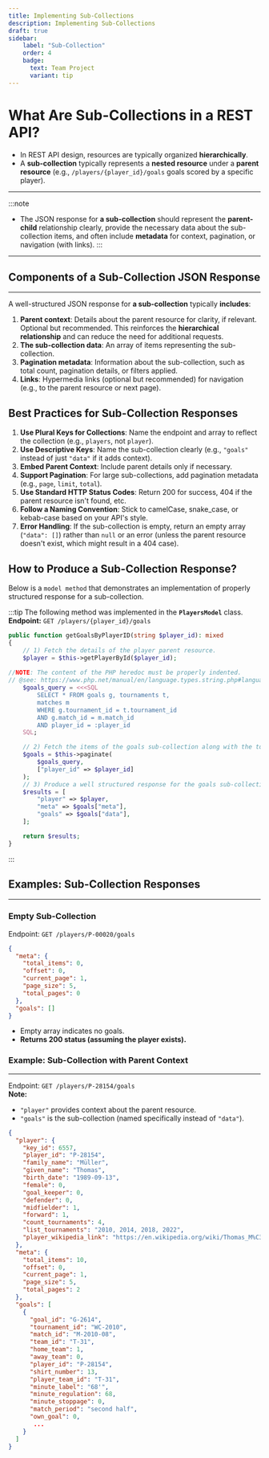```yaml
---
title: Implementing Sub-Collections
description: Implementing Sub-Collections
draft: true
sidebar:
    label: "Sub-Collection"
    order: 4
    badge:
      text: Team Project
      variant: tip
---
```


# What Are Sub-Collections in a REST API?
- In REST API design, resources are typically organized **hierarchically**.
- A **sub-collection** typically represents a **nested resource** under a **parent resource** (e.g., `/players/{player_id}/goals` goals scored by a specific player).  

---
:::note
- The JSON response for **a sub-collection** should represent the **parent-child** relationship clearly, provide the necessary data about the sub-collection items, and often include **metadata** for context, pagination, or navigation (with links).
:::
---


## Components of a Sub-Collection JSON Response
---
A well-structured JSON response for **a sub-collection** typically **includes**:
1. **Parent context**: Details about the parent resource for clarity, if relevant. Optional but recommended. This reinforces the **hierarchical relationship** and can reduce the need for additional requests.
2. **The sub-collection data**: An array of items representing the sub-collection.
3. **Pagination metadata**: Information about the sub-collection, such as total count, pagination details, or filters applied.
4. **Links**: Hypermedia links (optional but recommended) for navigation (e.g., to the parent resource or next page).



## Best Practices for Sub-Collection Responses
1. **Use Plural Keys for Collections**: Name the endpoint and array to reflect the collection (e.g., `players`, not `player`).
2. **Use Descriptive Keys**: Name the sub-collection clearly (e.g., `"goals"` instead of just `"data"` if it adds context).
3. **Embed Parent Context**: Include parent details only if necessary.
4. **Support Pagination**: For large sub-collections, add pagination metadata (e.g., `page`, `limit`, `total`).
5. **Use Standard HTTP Status Codes**: Return 200 for success, 404 if the parent resource isn't found, etc.
6. **Follow a Naming Convention**: Stick to camelCase, snake_case, or kebab-case based on your API's style.
7. **Error Handling**: If the sub-collection is empty, return an empty array (`"data": []`) rather than `null` or an error (unless the parent resource doesn't exist, which might result in a 404 case).

## How to Produce a Sub-Collection Response?
Below is a `model method` that demonstrates an implementation of properly structured response for a sub-collection. 

:::tip
The following method was implemented in the **`PlayersModel`** class.  
**Endpoint:** `GET /players/{player_id}/goals`

```php title="Example: Producing a structure response for a sub-collection with parent resource context"
public function getGoalsByPlayerID(string $player_id): mixed
{
    // 1) Fetch the details of the player parent resource.
    $player = $this->getPlayerById($player_id);
  
//NOTE: The content of the PHP heredoc must be properly indented.
// @see: https://www.php.net/manual/en/language.types.string.php#language.types.string.syntax.heredoc
    $goals_query = <<<SQL
        SELECT * FROM goals g, tournaments t,
        matches m
        WHERE g.tournament_id = t.tournament_id
        AND g.match_id = m.match_id
        AND player_id = :player_id
    SQL;

    // 2) Fetch the items of the goals sub-collection along with the tournament and match info.
    $goals = $this->paginate(
        $goals_query,
        ["player_id" => $player_id]
    );
    // 3) Produce a well structured response for the goals sub-collection.
    $results = [
        "player" => $player,
        "meta" => $goals["meta"],
        "goals" => $goals["data"],
    ];

    return $results;
}
```
:::

## Examples: Sub-Collection Responses
---
### Empty Sub-Collection
Endpoint: `GET /players/P-00020/goals`

```json title="Example: Structure of an empty sub-collection response with parent resource context"
{  
  "meta": {
    "total_items": 0,
    "offset": 0,
    "current_page": 1,
    "page_size": 5,
    "total_pages": 0
  },
  "goals": []
}
```
- Empty array indicates no goals.
- **Returns 200 status (assuming the player exists).**

### Example: Sub-Collection with Parent Context
---
Endpoint: `GET /players/P-28154/goals`  
**Note:**
- `"player"` provides context about the parent resource.
- `"goals"` is the sub-collection (named specifically instead of `"data"`).

```json title="Example: Structure of a sub-collection response with parent resource context"
{  
  "player": {
    "key_id": 6557,
    "player_id": "P-28154",
    "family_name": "Müller",
    "given_name": "Thomas",
    "birth_date": "1989-09-13",
    "female": 0,
    "goal_keeper": 0,
    "defender": 0,
    "midfielder": 1,
    "forward": 1,
    "count_tournaments": 4,
    "list_tournaments": "2010, 2014, 2018, 2022",
    "player_wikipedia_link": "https://en.wikipedia.org/wiki/Thomas_M%C3%BCller"
  },
  "meta": {
    "total_items": 10,
    "offset": 0,
    "current_page": 1,
    "page_size": 5,
    "total_pages": 2
  },
  "goals": [
    {
      "goal_id": "G-2614",
      "tournament_id": "WC-2010",
      "match_id": "M-2010-08",
      "team_id": "T-31",
      "home_team": 1,
      "away_team": 0,
      "player_id": "P-28154",
      "shirt_number": 13,
      "player_team_id": "T-31",
      "minute_label": "68'",
      "minute_regulation": 68,
      "minute_stoppage": 0,
      "match_period": "second half",
      "own_goal": 0,
       ...
    }
  ]
}
```
